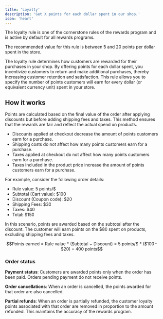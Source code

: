 ```yaml
---
title: 'Loyalty'
description: 'Get X points for each dollar spent in our shop.'
icon: 'heart'
---
```


<Info>
  The loyalty rule is one of the cornerstone rules of the rewards program and is active by default for all rewards
  programs.
</Info>

<Tip>The recommended value for this rule is between 5 and 20 points per dollar spent in the store.</Tip>

The loyalty rule determines how customers are rewarded for their purchases in your shop.
By offering points for each dollar spent, you incentivize customers to return and make additional purchases,
thereby increasing customer retention and satisfaction.
This rule allows you to specify the number of points customers will
earn for every dollar (or equivalent currency unit) spent in your store.

## How it works

Points are calculated based on the final value of the order after applying discounts
but before adding shipping fees and taxes.
This method ensures that the rewards are fair and reflect the actual spend on products.

- Discounts applied at checkout decrease the amount of points customers earn for a purchase.
- Shipping costs do not affect how many points customers earn for a purchase.
- Taxes applied at checkout do not affect how many points customers earn for a purchase.
- Taxes included in the product price increase the amount of points customers earn for a purchase.

For example, consider the following order details:

- Rule value: 5 points/$
- Subtotal (Cart value): $100
- Discount (Coupon code): $20
- Shipping Fees: $30
- Taxes: $40
- Total: $150

In this scenario, points are awarded based on the subtotal after the discount.
The customer will earn points on the $80 spent on products, excluding shipping fees and taxes.

```math
Points earned = Rule value * (Subtotal − Discount) = 5 points/$ * ($100−$20) = 400 points
```

### Order status

**Payment status**: Customers are awarded points only when the order has been paid.
Orders pending payment do not receive points.

**Order cancellations**: When an order is cancelled, the points awarded for that order are also cancelled.

**Partial refunds**: When an order is partially refunded, the customer loyalty points associated with that order
are removed in proportion to the amount refunded. This maintains the accuracy of the rewards program.
